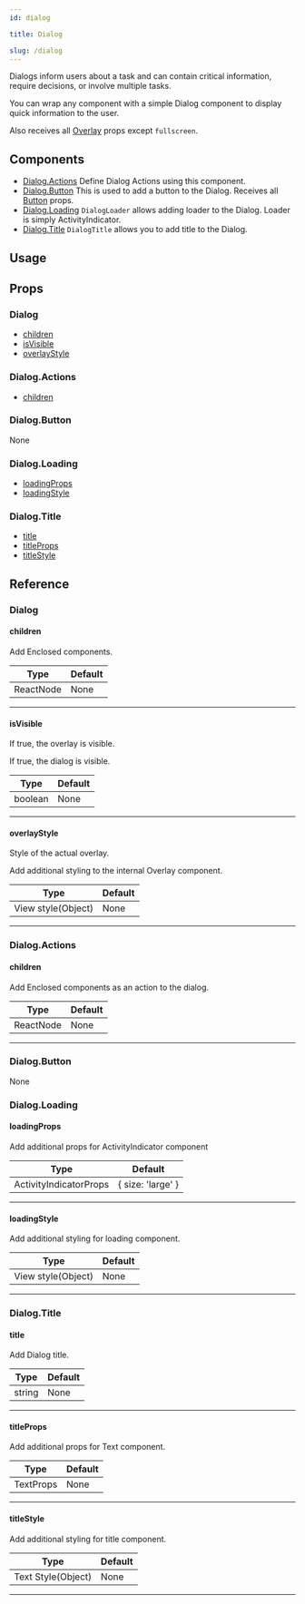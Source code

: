 ```yaml
---
id: dialog

title: Dialog

slug: /dialog
---
```






Dialogs inform users about a task and can contain critical information, require decisions, or involve multiple tasks.

You can wrap any component with a simple Dialog component to display quick information to the user.

Also receives all [Overlay](https://reactnativeelements.com/docs/overlay#props) props except `fullscreen`.

## Components

- [Dialog.Actions](#dialogactions)
  Define Dialog Actions using this component.
- [Dialog.Button](#dialogbutton)
  This is used to add a button to the Dialog.
  Receives all [Button](button#props) props.
- [Dialog.Loading](#dialogloading)
  `DialogLoader` allows adding loader to the Dialog. Loader is simply ActivityIndicator.
- [Dialog.Title](#dialogtitle)
  `DialogTitle` allows you to add title to the Dialog.

## Usage

<Usage />

## Props

### Dialog

- [children](#children)
- [isVisible](#isvisible)
- [overlayStyle](#overlaystyle)

### Dialog.Actions

- [children](#children)

### Dialog.Button

None

### Dialog.Loading

- [loadingProps](#loadingprops)
- [loadingStyle](#loadingstyle)

### Dialog.Title

- [title](#title)
- [titleProps](#titleprops)
- [titleStyle](#titlestyle)

## Reference

### Dialog

#### children

Add Enclosed components.

| Type      | Default |
| --------- | ------- |
| ReactNode | None    |

---

#### isVisible

If true, the overlay is visible.

If true, the dialog is visible.

| Type    | Default |
| ------- | ------- |
| boolean | None    |

---

#### overlayStyle

Style of the actual overlay.

Add additional styling to the internal Overlay component.

| Type               | Default |
| ------------------ | ------- |
| View style(Object) | None    |

---

### Dialog.Actions

#### children

Add Enclosed components as an action to the dialog.

| Type      | Default |
| --------- | ------- |
| ReactNode | None    |

---

### Dialog.Button

None

### Dialog.Loading

#### loadingProps

Add additional props for ActivityIndicator component

| Type                   | Default           |
| ---------------------- | ----------------- |
| ActivityIndicatorProps | { size: 'large' } |

---

#### loadingStyle

Add additional styling for loading component.

| Type               | Default |
| ------------------ | ------- |
| View style(Object) | None    |

---

### Dialog.Title

#### title

Add Dialog title.

| Type   | Default |
| ------ | ------- |
| string | None    |

---

#### titleProps

Add additional props for Text component.

| Type      | Default |
| --------- | ------- |
| TextProps | None    |

---

#### titleStyle

Add additional styling for title component.

| Type               | Default |
| ------------------ | ------- |
| Text Style(Object) | None    |

---

